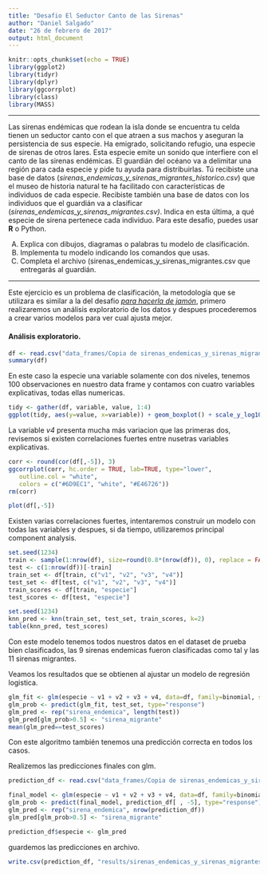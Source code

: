 ---
title: "Desafio El Seductor Canto de las Sirenas"
author: "Daniel Salgado"
date: "26 de febrero de 2017"
output: html_document
---

```{r setup, include=FALSE}
knitr::opts_chunk$set(echo = TRUE)
library(ggplot2)
library(tidyr)
library(dplyr)
library(ggcorrplot)
library(class)
library(MASS)
```

*** 
Las sirenas endémicas que rodean la isla donde se encuentra tu celda tienen un seductor canto con el que atraen a sus machos y aseguran la persistencia de sus especie.  Ha emigrado, solicitando refugio, una especie de sirenas de otros lares. Esta especie emite un sonido que interfiere con el canto de las sirenas endémicas. El guardián del océano va a delimitar una región para cada especie y pide tu ayuda para distribuirlas. Tú recibiste una base de datos (*sirenas_endemicas_y_sirenas_migrantes_historico.csv*) que el museo de historia natural te ha facilitado con características de individuos de cada especie. Recibiste también una base de datos con los individuos que el guardián va a clasificar (*sirenas_endemicas_y_sirenas_migrantes.csv)*. Indica en esta última, a qué especie de sirena pertenece cada individuo.
Para este desafío, puedes usar **R** o Python.

A.	Explica con dibujos, diagramas o palabras tu modelo de clasificación.
B.	Implementa tu modelo indicando los comandos que usas.
C.	Completa el archivo (sirenas_endemicas_y_sirenas_migrantes.csv  que entregarás al guardián.

*** 

Este ejercicio es un problema de clasificación, la metodología que se utilizara es similar a la del desafio *[para hacerla de jamón](jamon.Rmd)*, primero realizaremos un análisis exploratorio de los datos y despues procederemos a crear varios modelos para ver cual ajusta mejor.

#### Análisis exploratorio.

```{r}
df <- read.csv("data_frames/Copia de sirenas_endemicas_y_sirenas_migrantes_historico.csv")
summary(df)
```

En este caso la especie una variable solamente con dos niveles, tenemos 100 observaciones en nuestro data frame y contamos con cuatro variables explicativas, todas ellas numericas. 

```{r}
tidy <- gather(df, variable, value, 1:4)
ggplot(tidy, aes(y=value, x=variable)) + geom_boxplot() + scale_y_log10()
```

La variable *v4* presenta mucha más variacion que las primeras dos, revisemos si existen correlaciones fuertes entre nusetras variables explicativas. 

```{r}
corr <- round(cor(df[,-5]), 3)
ggcorrplot(corr, hc.order = TRUE, lab=TRUE, type="lower",
   outline.col = "white",
   colors = c("#6D9EC1", "white", "#E46726"))
rm(corr)
```

```{r}
plot(df[,-5])
```

Existen varias correlaciones fuertes, intentaremos construir un modelo con todas las variables y despues, si da tiempo, utilizaremos principal component analysis.

```{r}
set.seed(1234)
train <- sample(1:nrow(df), size=round(0.8*(nrow(df)), 0), replace = FALSE)
test <- c(1:nrow(df))[-train]
train_set <- df[train, c("v1", "v2", "v3", "v4")]
test_set <- df[test, c("v1", "v2", "v3", "v4")]
train_scores <- df[train, "especie"]
test_scores <- df[test, "especie"]
```


```{r}
set.seed(1234)
knn_pred <- knn(train_set, test_set, train_scores, k=2)
table(knn_pred, test_scores)
```

Con este modelo tenemos todos nuestros datos en el dataset de prueba bien clasificados, las 9 sirenas endemicas fueron clasificadas como tal y las 11 sirenas migrantes.

Veamos los resultados que se obtienen al ajustar un modelo de regresión logistica.

```{r, warning=FALSE}
glm_fit <- glm(especie ~ v1 + v2 + v3 + v4, data=df, family=binomial, subset=train)
glm_prob <- predict(glm_fit, test_set, type="response")
glm_pred <- rep("sirena_endemica", length(test))
glm_pred[glm_prob>0.5] <- "sirena_migrante"
mean(glm_pred==test_scores)
```

Con este algoritmo también tenemos una predicción correcta en todos los casos.

Realizemos las predicciones finales con glm.

```{r}
prediction_df <- read.csv("data_frames/Copia de sirenas_endemicas_y_sirenas_migrantes.csv")

final_model <- glm(especie ~ v1 + v2 + v3 + v4, data=df, family=binomial)
glm_prob <- predict(final_model, prediction_df[ , -5], type="response")
glm_pred <- rep("sirena_endemica", nrow(prediction_df))
glm_pred[glm_prob>0.5] <- "sirena_migrante"

prediction_df$especie <- glm_pred 
```

guardemos las predicciones en archivo.

```{r}
write.csv(prediction_df, "results/sirenas_endemicas_y_sirenas_migrantes_glm.csv", row.names = FALSE)
```
